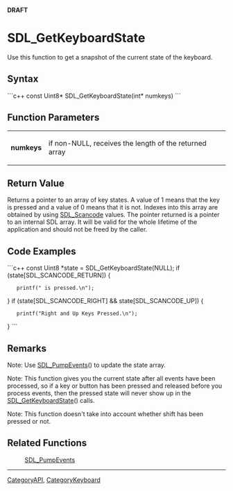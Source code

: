 <!-- pragma section-numbers off -->
<!-- pragma disable-camelcase -->
'''DRAFT'''

= SDL_GetKeyboardState =
Use this function to get a snapshot of the current state of the keyboard.


== Syntax ==
```c++
const Uint8* SDL_GetKeyboardState(int* numkeys)
```

== Function Parameters ==
{|
|'''numkeys'''
|if non-NULL, receives the length of the returned array
|}

== Return Value ==
Returns a pointer to an array of key states. A value of 1 means that the key is pressed and a value of 0 means that it is not. Indexes into this array are obtained by using [[SDL_Scancode]] values. The pointer returned is a pointer to an internal SDL array. It will be valid for the whole lifetime of the application and should not be freed by the caller.

== Code Examples ==
```c++
const Uint8 *state = SDL_GetKeyboardState(NULL);
if (state[SDL_SCANCODE_RETURN]) {
    printf("<RETURN> is pressed.\n");
}
if (state[SDL_SCANCODE_RIGHT] && state[SDL_SCANCODE_UP]) {
    printf("Right and Up Keys Pressed.\n");
}
```

== Remarks ==
Note: Use [[SDL_PumpEvents]]() to update the state array.

Note: This function gives you the current state after all events have been processed, so if a key or button has been pressed and released before you process events, then the pressed state will never show up in the [[SDL_GetKeyboardState]]() calls.

Note: This function doesn't take into account whether shift has been pressed or not.

== Related Functions ==
:[[SDL_PumpEvents]]

----
[[CategoryAPI]], [[CategoryKeyboard]]
